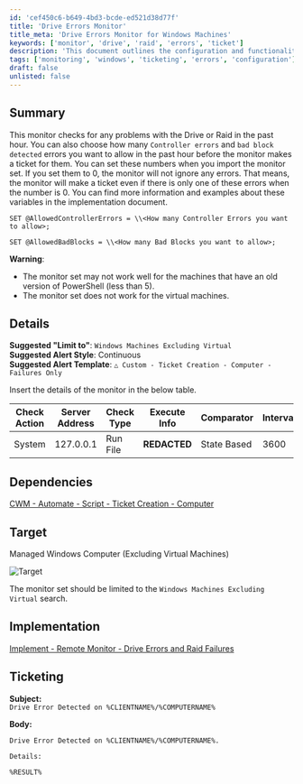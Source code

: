```yaml
---
id: 'cef450c6-b649-4bd3-bcde-ed521d38d77f'
title: 'Drive Errors Monitor'
title_meta: 'Drive Errors Monitor for Windows Machines'
keywords: ['monitor', 'drive', 'raid', 'errors', 'ticket']
description: 'This document outlines the configuration and functionality of the Drive Errors Monitor, which checks for issues with drives or RAID in Windows machines. It allows customization of error thresholds and provides guidelines for ticket creation upon detection of drive errors.'
tags: ['monitoring', 'windows', 'ticketing', 'errors', 'configuration']
draft: false
unlisted: false
---
```

## Summary

This monitor checks for any problems with the Drive or Raid in the past hour. You can also choose how many `Controller errors` and `bad block detected` errors you want to allow in the past hour before the monitor makes a ticket for them. You can set these numbers when you import the monitor set. If you set them to 0, the monitor will not ignore any errors. That means, the monitor will make a ticket even if there is only one of these errors when the number is 0. You can find more information and examples about these variables in the implementation document.

```
SET @AllowedControllerErrors = \\<How many Controller Errors you want to allow>;
```

```
SET @AllowedBadBlocks = \\<How many Bad Blocks you want to allow>;
```

**Warning**:  
- The monitor set may not work well for the machines that have an old version of PowerShell (less than 5).
- The monitor set does not work for the virtual machines.

## Details

**Suggested "Limit to"**: `Windows Machines Excluding Virtual`  
**Suggested Alert Style**: Continuous  
**Suggested Alert Template**: `△ Custom - Ticket Creation - Computer - Failures Only`  

Insert the details of the monitor in the below table.

| Check Action | Server Address | Check Type | Execute Info | Comparator | Interval | Result |
|--------------|----------------|-------------|---------------|------------|----------|--------|
| System       | 127.0.0.1     | Run File    | **REDACTED**  | State Based | 3600     | ![Result](../../../static/img/Drive-Errors-and-Raid-Failures/image_1.png) |

## Dependencies

[CWM - Automate - Script - Ticket Creation - Computer](https://proval.itglue.com/DOC-5078775-9098338)

## Target

Managed Windows Computer (Excluding Virtual Machines)

![Target](../../../static/img/Drive-Errors-and-Raid-Failures/image_2.png)  

The monitor set should be limited to the `Windows Machines Excluding Virtual` search.

## Implementation

[Implement - Remote Monitor - Drive Errors and Raid Failures](https://proval.itglue.com/DOC-5078775-14952900)

## Ticketing

**Subject:**  
`Drive Error Detected on %CLIENTNAME%/%COMPUTERNAME%`

**Body:**  
```
Drive Error Detected on %CLIENTNAME%/%COMPUTERNAME%.

Details:  

%RESULT%
```













